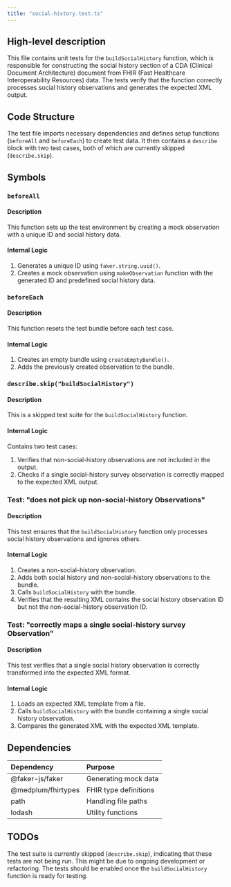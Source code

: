 ```yaml
---
title: "social-history.test.ts"
---
```


## High-level description
This file contains unit tests for the `buildSocialHistory` function, which is responsible for constructing the social history section of a CDA (Clinical Document Architecture) document from FHIR (Fast Healthcare Interoperability Resources) data. The tests verify that the function correctly processes social history observations and generates the expected XML output.

## Code Structure
The test file imports necessary dependencies and defines setup functions (`beforeAll` and `beforeEach`) to create test data. It then contains a `describe` block with two test cases, both of which are currently skipped (`describe.skip`).

## Symbols

### `beforeAll`
#### Description
This function sets up the test environment by creating a mock observation with a unique ID and social history data.

#### Internal Logic
1. Generates a unique ID using `faker.string.uuid()`.
2. Creates a mock observation using `makeObservation` function with the generated ID and predefined social history data.

### `beforeEach`
#### Description
This function resets the test bundle before each test case.

#### Internal Logic
1. Creates an empty bundle using `createEmptyBundle()`.
2. Adds the previously created observation to the bundle.

### `describe.skip("buildSocialHistory")`
#### Description
This is a skipped test suite for the `buildSocialHistory` function.

#### Internal Logic
Contains two test cases:
1. Verifies that non-social-history observations are not included in the output.
2. Checks if a single social-history survey observation is correctly mapped to the expected XML output.

### Test: "does not pick up non-social-history Observations"
#### Description
This test ensures that the `buildSocialHistory` function only processes social history observations and ignores others.

#### Internal Logic
1. Creates a non-social-history observation.
2. Adds both social history and non-social-history observations to the bundle.
3. Calls `buildSocialHistory` with the bundle.
4. Verifies that the resulting XML contains the social history observation ID but not the non-social-history observation ID.

### Test: "correctly maps a single social-history survey Observation"
#### Description
This test verifies that a single social history observation is correctly transformed into the expected XML format.

#### Internal Logic
1. Loads an expected XML template from a file.
2. Calls `buildSocialHistory` with the bundle containing a single social history observation.
3. Compares the generated XML with the expected XML template.

## Dependencies
| Dependency | Purpose |
|:-----------|:--------|
| @faker-js/faker | Generating mock data |
| @medplum/fhirtypes | FHIR type definitions |
| path | Handling file paths |
| lodash | Utility functions |

## TODOs
The test suite is currently skipped (`describe.skip`), indicating that these tests are not being run. This might be due to ongoing development or refactoring. The tests should be enabled once the `buildSocialHistory` function is ready for testing.